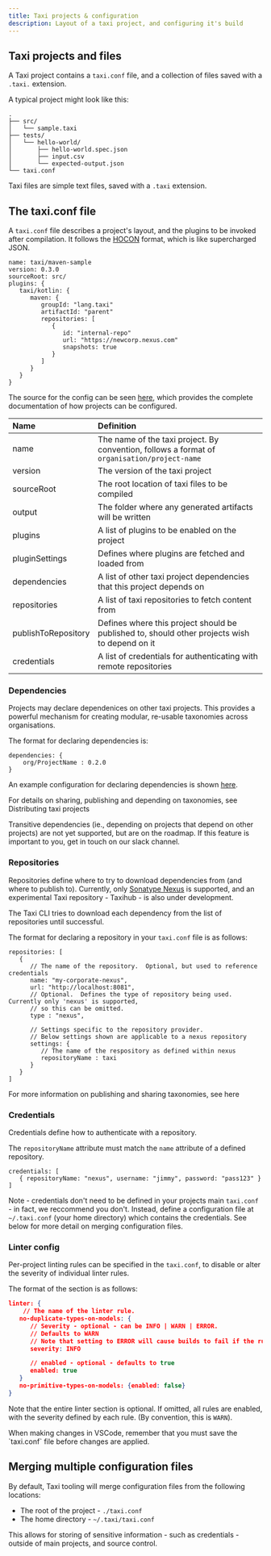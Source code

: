```yaml
---
title: Taxi projects & configuration
description: Layout of a taxi project, and configuring it's build
---
```




## Taxi projects and files
A Taxi project contains a `taxi.conf` file, and a collection of files saved with a `.taxi.` extension.

A typical project might look like this:
```text
.
├── src/
│   └── sample.taxi
├── tests/
│   └── hello-world/
│       ├── hello-world.spec.json
│       ├── input.csv
│       └── expected-output.json
└── taxi.conf
```

Taxi files are simple text files, saved with a `.taxi` extension.

## The taxi.conf file
A `taxi.conf` file describes a project's layout, and the plugins to be invoked after compilation.  It follows the [HOCON](https://github.com/lightbend/config/blob/master/HOCON.md#hocon-human-optimized-config-object-notation) format, which is like supercharged JSON.

```text
name: taxi/maven-sample
version: 0.3.0
sourceRoot: src/
plugins: {
   taxi/kotlin: {
      maven: {
         groupId: "lang.taxi"
         artifactId: "parent"
         repositories: [
            {
               id: "internal-repo"
               url: "https://newcorp.nexus.com"
               snapshots: true
            }
         ]
      }
   }
}

```

The source for the config can be seen [here](https://gitlab.com/taxi-lang/taxi-lang/-/blob/develop/core-types/src/main/java/lang/taxi/packages/TaxiPackageProject.kt),
which provides the complete documentation of how projects can be configured.

| Name | Definition  |
| :--- | :--- |
| name | The name of the taxi project.  By convention, follows a format of `organisation/project-name` |
| version | The version of the taxi project |
| sourceRoot | The root location of taxi files to be compiled |
| output | The folder where any generated artifacts will be written |
| plugins | A list of <Link to="../../plugins/README">plugins</Link> to be enabled on the project |
| pluginSettings | Defines where plugins are fetched and loaded from |
| dependencies | A list of other taxi project dependencies that this project depends on |
| repositories | A list of taxi repositories to fetch content from |
| publishToRepository | Defines where this project should be published to, should other projects wish to depend on it |
| credentials | A list of credentials for authenticating with remote repositories

### Dependencies

Projects may declare dependenices on other taxi projects.  This provides a powerful mechanism for creating modular, re-usable taxonomies across organisations.

The format for declaring dependencies is:

```text
dependencies: {
    org/ProjectName : 0.2.0
}
```

An example configuration for declaring dependencies is
shown [here](https://gitlab.com/taxi-lang/taxi-lang/-/blob/develop/package-importer/src/test/resources/testRepo/taxi/lang.taxi.Dummy/0.2.0/taxi.conf).

For details on sharing, publishing and depending on taxonomies, see <Link to="../devtools/distributing-taxi-projects.mdx">Distributing taxi projects</Link>

<Discourage>
   Transitive dependencies (ie., depending on projects that depend on other projects) are not yet supported, but are on
   the roadmap. If this feature is important to you, get in touch on our slack channel.
</Discourage>

### Repositories
Repositories define where to try to download dependencies from (and where to publish to).  Currently, only [Sonatype Nexus](https://www.sonatype.com/nexus/repository-oss) is supported,
and an experimental Taxi repository - <Link to="../devtools/taxi-hub">Taxihub</Link> - is also under development.

The Taxi CLI tries to download each dependency from the list of repositories until successful.

The format for declaring a repository in your `taxi.conf` file is as follows:

```
repositories: [
   {
      // The name of the repository.  Optional, but used to reference credentials
      name: "my-corporate-nexus",
      url: "http://localhost:8081",
      // Optional.  Defines the type of repository being used.  Currently only 'nexus' is supported,
      // so this can be omitted.
      type : "nexus",

      // Settings specific to the repository provider.
      // Below settings shown are applicable to a nexus repository
      settings: {
         // The name of the respository as defined within nexus
         repositoryName : taxi
      }
   }
]
```

For more information on publishing and sharing taxonomies, see <Link to="../devtools/distributing-taxi-projects">here</Link>

### Credentials
Credentials define how to authenticate with a repository.

The `repositoryName` attribute must match the `name` attribute of a defined repository.
```
credentials: [
   { repositoryName: "nexus", username: "jimmy", password: "pass123" }
]
```

Note - credentials don't need to be defined in your projects main `taxi.conf` - in fact, we reccommend you don't.
Instead, define a configuration file at  `~/.taxi.conf` (your home directory) which contains the credentials.  See below for
more detail on merging configuration files.

### Linter config

Per-project linting rules can be specified in the `taxi.conf`, to disable or alter the severity of individual linter rules.

The format of the section is as follows:

```json
linter: {
    // The name of the linter rule.
   no-duplicate-types-on-models: {
      // Severity - optional - can be INFO | WARN | ERROR.
      // Defaults to WARN
      // Note that setting to ERROR will cause builds to fail if the rule is violated
      severity: INFO

      // enabled - optional - defaults to true
      enabled: true
   }
   no-primitive-types-on-models: {enabled: false}
}
```
Note that the entire linter section is optional.  If omitted, all rules are enabled, with the severity defined by each rule.  (By convention, this is `WARN`).

<Discourage>
   When making changes in VSCode, remember that you must save the `taxi.conf` file before changes are applied.
</Discourage>

## Merging multiple configuration files
By default, Taxi tooling will merge configuration files from the following locations:

 * The root of the project - `./taxi.conf`
 * The home directory - `~/.taxi/taxi.conf`

This allows for storing of sensitive information - such as credentials - outside of main projects, and source control.
